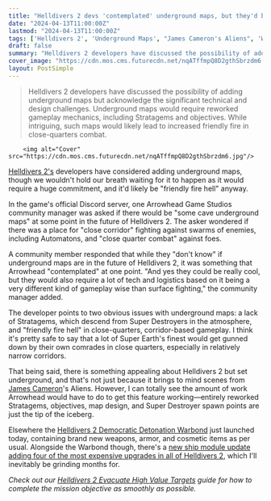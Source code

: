 ```yaml
---
title: "Helldivers 2 devs 'contemplated' underground maps, but they'd be hard to make with 'a lot of tech and logistics based on it being a very different kind of gameplay'"
date: "2024-04-13T11:00:00Z"
lastmod: "2024-04-13T11:00:00Z"
tags: ['Helldivers 2', 'Underground Maps', "James Cameron's Aliens", 'Warbond', 'Fleet Upgrades', 'Automatons']
draft: false
summary: "Helldivers 2 developers have discussed the possibility of adding underground maps but acknowledge the significant technical and design challenges. Underground maps would require reworked gameplay mechanics, including Stratagems and objectives. While intriguing, such maps would likely lead to increased friendly fire in close-quarters combat."
cover_image: "https://cdn.mos.cms.futurecdn.net/nqATffmpQ8D2gthSbrzdm6.jpg" 
layout: PostSimple
---
```

> Helldivers 2 developers have discussed the possibility of adding underground maps but acknowledge the significant technical and design challenges. Underground maps would require reworked gameplay mechanics, including Stratagems and objectives. While intriguing, such maps would likely lead to increased friendly fire in close-quarters combat.


        <img alt="Cover" src="https://cdn.mos.cms.futurecdn.net/nqATffmpQ8D2gthSbrzdm6.jpg"/>
        
[Helldivers 2's](https://www.gamesradar.com/helldivers-2-guide/) developers have considered adding underground maps, though we wouldn't hold our breath waiting for it to happen as it would require a huge commitment, and it'd likely be "friendly fire hell" anyway.

In the game's official Discord server, one Arrowhead Game Studios community manager was asked if there would be "some cave underground maps" at some point in the future of Helldivers 2. The asker wondered if there was a place for "close corridor" fighting against swarms of enemies, including Automatons, and "close quarter combat" against foes.

A community member responded that while they "don't know" if underground maps are in the future of Helldivers 2, it was something that Arrowhead "contemplated" at one point. "And yes they could be really cool, but they would also require a lot of tech and logistics based on it being a very different kind of gameplay wise than surface fighting," the community manager added. 

The developer points to two obvious issues with underground maps: a lack of Stratagems, which descend from Super Destroyers in the atmosphere, and "friendly fire hell" in close-quarters, corridor-based gameplay. I think it's pretty safe to say that a lot of Super Earth's finest would get gunned down by their own comrades in close quarters, especially in relatively narrow corridors. 

That being said, there is something appealing about Helldivers 2 but set underground, and that's not just because it brings to mind scenes from [James Cameron](https://www.gamesradar.com/uk/tag/james-cameron/)'s Aliens. However, I can totally see the amount of work Arrowhead would have to do to get this feature working—entirely reworked Stratagems, objectives, map design, and Super Destroyer spawn points are just the tip of the iceberg. 

Elsewhere the [Helldivers 2 Democratic Detonation Warbond](https://www.gamesradar.com/helldivers-2-democratic-detonation-warbond/) just launched today, containing brand new weapons, armor, and cosmetic items as per usual. Alongside the Warbond though, there's a [new ship module update adding four of the most expensive upgrades in all of Helldivers 2](https://www.gamesradar.com/helldivers-2-adds-top-tier-eye-watering-expensive-fleet-upgrades-to-help-turn-back-the-automaton-invasion-fleet-that-will-take-me-months-to-earn/), which I'll inevitably be grinding months for.

*Check out our *[<em>Helldivers 2 Evacuate High Value Targets</em>](https://www.gamesradar.com/helldivers-2-evacuate-high-value-targets/)* guide for how to complete the mission objective as smoothly as possible.*
        